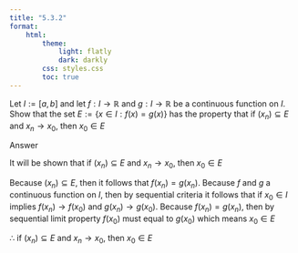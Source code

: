 ```yaml
---
title: "5.3.2"
format:
    html:
        theme:
            light: flatly
            dark: darkly
        css: styles.css
        toc: true
---
```


Let $I := [a,b]$ and let $f : I \to \mathbb{R}$ and $g : I \to \mathbb{R}$ be a continuous function on $I$. Show that the set $E := \{x \in I : f(x) = g(x)\}$ has the property that if $(x_n) \subseteq E$ and $x_n \to x_0$, then $x_0 \in E$

Answer

It will be shown that if $(x_n) \subseteq E$ and $x_n \to x_0$, then $x_0 \in E$

Because $(x_n) \subseteq E$, then it follows that $f(x_n) = g(x_n)$. Because $f$ and $g$ a continuous function on $I$, then by sequential criteria it follows that if $x_0 \in I$ implies $f(x_n) \to f(x_0)$ and $g(x_n) \to g(x_0)$. Because $f(x_n) = g(x_n)$, then by sequential limit property $f(x_0)$ must equal to $g(x_0)$ which means $x_0 \in E$

$\therefore$ if $(x_n) \subseteq E$ and $x_n \to x_0$, then $x_0 \in E$